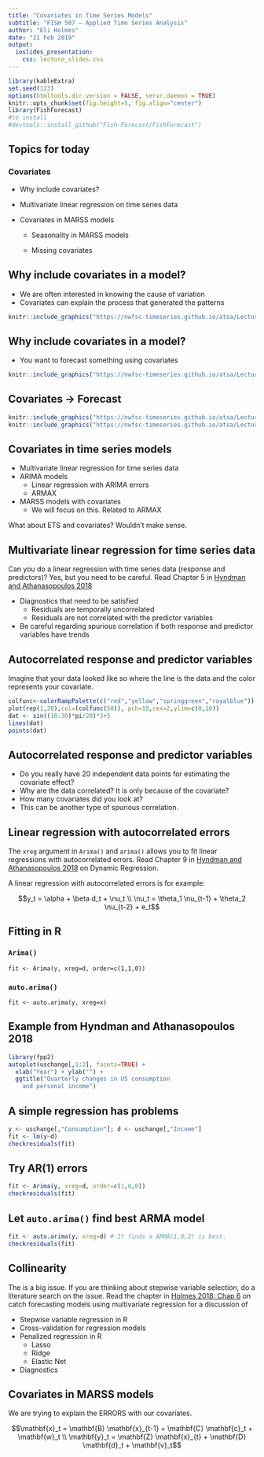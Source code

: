 ```yaml
---
title: "Covariates in Time Series Models"
subtitle: "FISH 507 – Applied Time Series Analysis"
author: "Eli Holmes"
date: "21 Feb 2019"
output:
  ioslides_presentation:
    css: lecture_slides.css
---
```


```r
library(kableExtra)
set.seed(123)
options(htmltools.dir.version = FALSE, servr.daemon = TRUE)
knitr::opts_chunk$set(fig.height=5, fig.align="center")
library(FishForecast)
#to install
#devtools::install_github("Fish-Forecast/FishForecast")
```

## Topics for today

### Covariates

* Why include covariates?

* Multivariate linear regression on time series data

* Covariates in MARSS models

    * Seasonality in MARSS models
    
    * Missing covariates


## Why include covariates in a model?

* We are often interested in knowing the cause of variation
* Covariates can explain the process that generated the patterns


```r
knitr::include_graphics("https://nwfsc-timeseries.github.io/atsa/Lectures/Week%207/images/superbowl.png")
```

## Why include covariates in a model?

* You want to forecast something using covariates

```r
knitr::include_graphics("https://nwfsc-timeseries.github.io/atsa/Lectures/Week%207/images/forecastsalmon.png")
```

## Covariates -> Forecast

```r
knitr::include_graphics("https://nwfsc-timeseries.github.io/atsa/Lectures/Week%207/images/salmoncovariates.jpg")
knitr::include_graphics("https://nwfsc-timeseries.github.io/atsa/Lectures/Week%207/images/redgreenyellowlight.png")
```

## Covariates in time series models

* Multivariate linear regression for time series data
* ARIMA models
    * Linear regression with ARIMA errors
    * ARMAX
* MARSS models with covariates
    * We will focus on this.  Related to ARMAX

What about ETS and covariates?  Wouldn’t make sense.

## Multivariate linear regression for time series data

Can you do a linear regression with time series data (response and predictors)? Yes, but you need to be careful.  Read Chapter 5 in [Hyndman and Athanasopoulos 2018]( https://otexts.com/fpp2/regression.html)

* Diagnostics that need to be satisfied
    * Residuals are temporally uncorrelated
    * Residuals are not correlated with the predictor variables
* Be careful regarding spurious correlation if both response and predictor variables have trends

## Autocorrelated response and predictor variables

Imagine that your data looked like so where the line is the data and the color represents your covariate.  

```r
colfunc<-colorRampPalette(c("red","yellow","springgreen","royalblue"))
plot(rep(1,20),col=(colfunc(50)), pch=19,cex=2,ylim=c(0,10))
dat <- sin((10:30)*pi/20)*3+5
lines(dat)
points(dat)
```
    
## Autocorrelated response and predictor variables

* Do you really have 20 independent data points for estimating the covariate effect?
* Why are the data correlated? It is only because of the covariate?
* How many covariates did you look at?
* This can be another type of spurious correlation.

## Linear regression with autocorrelated errors

The `xreg` argument in `Arima()` and `arima()` allows you to fit linear regressions with autocorrelated errors.  Read Chapter 9 in [Hyndman and Athanasopoulos 2018](https://otexts.com/fpp2/dynamic.html) on Dynamic Regression.

A linear regression with autocorrelated errors is for example:

$$y_t = \alpha + \beta d_t + \nu_t \\ \nu_t = \theta_1 \nu_{t-1} + \theta_2 \nu_{t-2} + e_t$$

## Fitting in R

### `Arima()`

```
fit <- Arima(y, xreg=d, order=c(1,1,0))
```

### `auto.arima()`

```
fit <- auto.arima(y, xreg=x)
```

## Example from Hyndman and Athanasopoulos 2018

```r
library(fpp2)
autoplot(uschange[,1:2], facets=TRUE) +
  xlab("Year") + ylab("") +
  ggtitle("Quarterly changes in US consumption
    and personal income")
```

## A simple regression has problems

```r
y <- uschange[,"Consumption"]; d <- uschange[,"Income"]
fit <- lm(y~d)
checkresiduals(fit)
```

## Try AR(1) errors

```r
fit <- Arima(y, xreg=d, order=c(1,0,0))
checkresiduals(fit)
```

## Let `auto.arima()` find best ARMA model

```r
fit <- auto.arima(y, xreg=d) # It finds a ARMA(1,0,2) is best.
checkresiduals(fit)
```

## Collinearity

The is a big issue.  If you are thinking about stepwise variable selection, do a literature search on the issue.  Read the chapter in [Holmes 2018: Chap 6](https://fish-forecast.github.io/Fish-Forecast-Bookdown/6-1-multivariate-linear-regression.html) on catch forecasting models using multivariate regression for a discussion of

* Stepwise variable regression in R
* Cross-validation for regression models
* Penalized regression in R
    * Lasso
    * Ridge
    * Elastic Net
* Diagnostics


## Covariates in MARSS models

We are trying to explain the ERRORS with our covariates.

$$\mathbf{x}_t = \mathbf{B} \mathbf{x}_{t-1} + \mathbf{C} \mathbf{c}_t + \mathbf{w}_t \\ \mathbf{y}_t = \mathbf{Z} \mathbf{x}_{t} + \mathbf{D} \mathbf{d}_t + \mathbf{v}_t$$


<!--
## Why include covariates in a model?

* You want to explain correlation in observation errors across sites or auto-correlation in time

<style>
  .col2 {
    columns: 2 200px;         /* number of columns and width in pixels*/
    -webkit-columns: 2 200px; /* chrome, safari */
    -moz-columns: 2 200px;    /* firefox */
  }
  .col3 {
    columns: 3 100px;
    -webkit-columns: 3 100px;
    -moz-columns: 3 100px;
  }
</style>

<div class="col2">
```r
head(mtcars)
tail(mtcars)
```
</div>

-->

